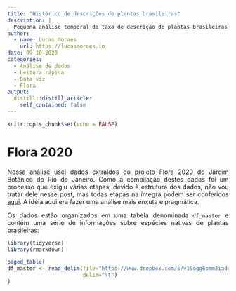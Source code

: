 ```yaml
---
title: "Histórico de descrições de plantas brasileiras"
description: |
  Pequena análise temporal da taxa de descrição de plantas brasileiras. Nela observo como o número de descrições se comportou ao longo dos anos, a diferença entre os séculos, grupos taxonômicos e entre os estados brasileiros.
author:
  - name: Lucas Moraes
    url: https://lucasmoraes.io
date: 09-10-2020
categories:
  - Análise de dados
  - Leitura rápida
  - Data viz
  - Flora
output:
  distill::distill_article:
    self_contained: false
---
```


<style>
body {
text-align: justify}
</style>

```r
knitr::opts_chunk$set(echo = FALSE)
```

# Flora 2020

Nessa análise usei dados extraídos do projeto Flora 2020 do Jardim Botânico do Rio de Janeiro. Como a compilação destes dados foi um processo que exigiu várias etapas, devido à estrutura dos dados, não vou tratar dele nesse post, mas todas etapas na íntegra podem ser conferidos [aqui](https://moraessaur.github.io/flora2020_analysis/). A idéia aqui era fazer uma análise mais enxuta e pragmática.

Os dados estão organizados em uma tabela denominada `df_master` e contém uma série de informações sobre espécies nativas de plantas brasileiras:


```r
library(tidyverse)
library(rmarkdown)

paged_table( 
df_master <- read_delim(file="https://www.dropbox.com/s/v19ogg6pmm3iade/df_master.txt?dl=1",
                        delim="\t")
)
```



















